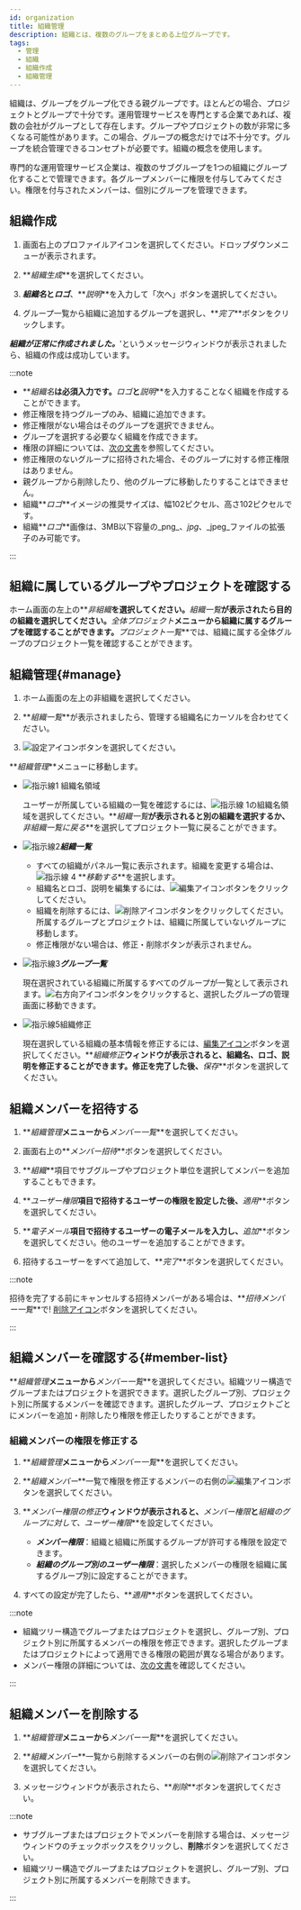 ```yaml
---
id: organization
title: 組織管理
description: 組織とは、複数のグループをまとめる上位グループです。
tags:
  - 管理
  - 組織
  - 組織作成
  - 組織管理
---
```


組織は、グループをグループ化できる親グループです。ほとんどの場合、プロジェクトとグループで十分です。運用管理サービスを専門とする企業であれば、複数の会社がグループとして存在します。グループやプロジェクトの数が非常に多くなる可能性があります。この場合、グループの概念だけでは不十分です。グループを統合管理できるコンセプトが必要です。組織の概念を使用します。

専門的な運用管理サービス企業は、複数のサブグループを1つの組織にグループ化することで管理できます。各グループメンバーに権限を付与してみてください。権限を付与されたメンバーは、個別にグループを管理できます。

## 組織作成

1.  画面右上のプロファイルアイコンを選択してください。ドロップダウンメニューが表示されます。

2.  **_組織生成_**を選択してください。

3.  **_組織名_**と**_ロゴ_**、**_説明_**を入力して「次へ」ボタンを選択してください。

4.  グループ一覧から組織に追加するグループを選択し、**_完了_**ボタンをクリックします。

**_組織が正常に作成されました。_**'というメッセージウィンドウが表示されましたら、組織の作成は成功しています。

:::note

-   **_組織名_**は必須入力です。**_ロゴ_**と**_説明_**を入力することなく組織を作成することができます。
-   修正権限を持つグループのみ、組織に追加できます。
-   修正権限がない場合はそのグループを選択できません。
-   グループを選択する必要なく組織を作成できます。
-   権限の詳細については、[次の文書](project-structure#project-auth)を参照してください。
-   修正権限のないグループに招待された場合、そのグループに対する修正権限はありません。
-   親グループから削除したり、他のグループに移動したりすることはできません。
-   組織**_ロゴ_**イメージの推奨サイズは、幅102ピクセル、高さ102ピクセルです。 
-   組織**_ロゴ_**画像は、3MB以下容量の_png_、_jpg_、_jpeg_ファイルの拡張子のみ可能です。

:::

## 組織に属しているグループやプロジェクトを確認する

ホーム画面の左上の**_非組織_**を選択してください。**_組織一覧_**が表示されたら目的の組織を選択してください。**_全体プロジェクト_**メニューから組織に属するグループを確認することができます。**_プロジェクト一覧_**では、組織に属する全体グループのプロジェクト一覧を確認することができます。

## 組織管理{#manage}

<ImgLang img='project-organize-manage.png' desc='組織管理' />

1.  ホーム画面の左上の非組織を選択してください。

2.  **_組織一覧_**が表示されましたら、管理する組織名にカーソルを合わせてください。 

3.  ![設定アイコン](/img/ico-setting.svg)ボタンを選択してください。

**_組織管理_**メニューに移動します。

<ImgLang img='project-organize-manage-group.png' desc='組織管理' />

-   ![指示線1](/img/number-01.png) 組織名領域

    ユーザーが所属している組織の一覧を確認するには、![指示線 1](/img/number-01.png)の組織名領域を選択してください。**_組織一覧_**が表示されると別の組織を選択するか、**_非組織一覧に戻る_**を選択してプロジェクト一覧に戻ることができます。

-   ![指示線2](/img/number-02.png)**_組織一覧_**

    -   すべての組織がパネル一覧に表示されます。組織を変更する場合は、![指示線 4](/img/number-04.png) **_移動する_**を選択します。
    -   組織名とロゴ、説明を編集するには、![編集アイコン](/img/ico-edit.svg)ボタンをクリックしてください。
    -   組織を削除するには、![削除アイコン](/img/ico-trash.svg)ボタンをクリックしてください。所属するグループとプロジェクトは、組織に所属していないグループに移動します。
    -   修正権限がない場合は、修正・削除ボタンが表示されません。

-   ![指示線3](/img/number-03.png)**_グループ一覧_**

    現在選択されている組織に所属するすべてのグループが一覧として表示されます。![右方向アイコン](/img/right-arrow.svg)ボタンをクリックすると、選択したグループの管理画面に移動できます。

-   ![指示線5](/img/number-05.png)組織修正

    現在選択している組織の基本情報を修正するには、[編集アイコン](/img/ico-edit.svg)ボタンを選択してください。**_組織修正_**ウィンドウが表示されると、組織名、ロゴ、説明を修正することができます。修正を完了した後、**_保存_**ボタンを選択してください。

## 組織メンバーを招待する

1.  **_組織管理_**メニューから**_メンバー一覧_**を選択してください。

2.  画面右上の**_メンバー招待_**ボタンを選択してください。

3.  **_組織_**項目でサブグループやプロジェクト単位を選択してメンバーを追加することもできます。

4.  **_ユーザー権限_**項目で招待するユーザーの権限を設定した後、**_適用_**ボタンを選択してください。

5.  **_電子メール_**項目で招待するユーザーの電子メールを入力し、**_追加_**ボタンを選択してください。他のユーザーを追加することができます。

6.  招待するユーザーをすべて追加して、**_完了_**ボタンを選択してください。

:::note

招待を完了する前にキャンセルする招待メンバーがある場合は、**_招待メンバー一覧_**で! [削除アイコン](/img/ico-trash-red.svg)ボタンを選択してください。

:::

## 組織メンバーを確認する{#member-list}

<ImgLang img='organization-member.png' desc='組織のメンバーを特定する' />

**_組織管理_**メニューから**_メンバー一覧_**を選択してください。組織ツリー構造でグループまたはプロジェクトを選択できます。選択したグループ別、プロジェクト別に所属するメンバーを確認できます。選択したグループ、プロジェクトごとにメンバーを追加・削除したり権限を修正したりすることができます。

### 組織メンバーの権限を修正する

1.  **_組織管理_**メニューから**_メンバー一覧_**を選択してください。

2.  **_組織メンバー_**一覧で権限を修正するメンバーの右側の![編集アイコン](/img/ico-edit.svg)ボタンを選択してください。 

3.  **_メンバー権限の修正_**ウィンドウが表示されると、**_メンバー権限_**と**_組織のグループに対して、ユーザー権限_**を設定してください。

    -   **_メンバー権限_**：組織と組織に所属するグループが許可する権限を設定できます。
    -   **_組織のグループ別のユーザー権限_**：選択したメンバーの権限を組織に属するグループ別に設定することができます。

4.  すべての設定が完了したら、**_適用_**ボタンを選択してください。

:::note

-   組織ツリー構造でグループまたはプロジェクトを選択し、グループ別、プロジェクト別に所属するメンバーの権限を修正できます。選択したグループまたはプロジェクトによって適用できる権限の範囲が異なる場合があります。
-   メンバー権限の詳細については、[次の文書](project-structure#project-auth)を確認してください。

:::

## 組織メンバーを削除する

1.  **_組織管理_**メニューから**_メンバー一覧_**を選択してください。

2.  **_組織メンバー_**一覧から削除するメンバーの右側の![削除アイコン](/img/ico-trash-red.svg)ボタンを選択してください。 

3.  メッセージウィンドウが表示されたら、**_削除_**ボタンを選択してください。

:::note

-   サブグループまたはプロジェクトでメンバーを削除する場合は、メッセージウィンドウのチェックボックスをクリックし、**削除**ボタンを選択してください。
-   組織ツリー構造でグループまたはプロジェクトを選択し、グループ別、プロジェクト別に所属するメンバーを削除できます。

:::
